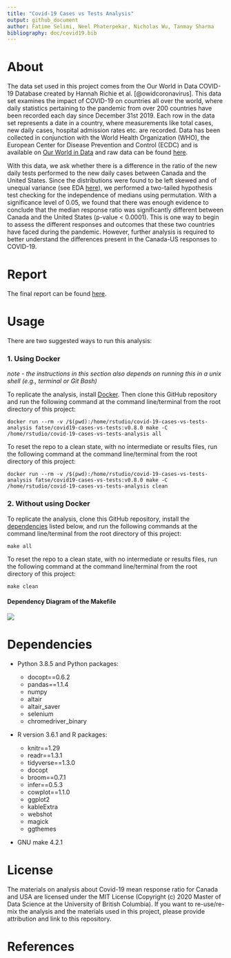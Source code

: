 ```yaml
---
title: "Covid-19 Cases vs Tests Analysis"
output: github_document
author: Fatime Selimi, Neel Phaterpekar, Nicholas Wu, Tanmay Sharma
bibliography: doc/covid19.bib
---
```


# About

The data set used in this project comes from the Our World in Data COVID-19 Database created by Hannah Richie et al. [\@owidcoronavirus]. This data set examines the impact of COVID-19 on countries all over the world, where daily statistics pertaining to the pandemic from over 200 countries have been recorded each day since December 31st 2019. Each row in the data set represents a date in a country, where measurements like total cases, new daily cases, hospital admission rates etc. are recorded. Data has been collected in conjunction with the World Health Organization (WHO), the European Center for Disease Prevention and Control (ECDC) and is available on [Our World in Data](https://ourworldindata.org/coronavirus) and raw data can be found [here](https://raw.githubusercontent.com/owid/covid-19-data/master/public/data/owid-covid-data.csv).

With this data, we ask whether there is a difference in the ratio of the new daily tests performed to the new daily cases between Canada and the United States. Since the distributions were found to be left skewed and of unequal variance (see EDA [here](https://github.com/UBC-MDS/covid-19-cases-vs-tests-analysis/tree/0.1.0/eda)), we performed a two-tailed hypothesis test checking for the independence of medians using permutation. With a significance level of 0.05, we found that there was enough evidence to conclude that the median response ratio was significantly different between Canada and the United States (p-value \< 0.0001). This is one way to begin to assess the different responses and outcomes that these two countries have faced during the pandemic. However, further analysis is required to better understand the differences present in the Canada-US responses to COVID-19.

# Report

The final report can be found [here](https://github.com/UBC-MDS/covid-19-cases-vs-tests-analysis/blob/main/doc/covid-response.pdf).

# Usage

There are two suggested ways to run this analysis:

### 1. Using Docker

*note - the instructions in this section also depends on running this in a unix shell (e.g., terminal or Git Bash)*

To replicate the analysis, install [Docker](https://www.docker.com/get-started). Then clone this GitHub repository and run the following command at the command line/terminal from the root directory of this project:

    docker run --rm -v /$(pwd):/home/rstudio/covid-19-cases-vs-tests-analysis fatse/covid19-cases-vs-tests:v0.8.0 make -C /home/rstudio/covid-19-cases-vs-tests-analysis all

To reset the repo to a clean state, with no intermediate or results files, run the following command at the command line/terminal from the root directory of this project:

    docker run --rm -v /$(pwd):/home/rstudio/covid-19-cases-vs-tests-analysis fatse/covid19-cases-vs-tests:v0.8.0 make -C /home/rstudio/covid-19-cases-vs-tests-analysis clean

### 2. Without using Docker

To replicate the analysis, clone this GitHub repository, install the [dependencies](#dependencies) listed below, and run the following commands at the command line/terminal from the root directory of this project:

    make all 

To reset the repo to a clean state, with no intermediate or results files, run the following command at the command line/terminal from the root directory of this project:

    make clean

#### Dependency Diagram of the Makefile

![](Makefile.png)

# Dependencies

-   Python 3.8.5 and Python packages:

    -   docopt==0.6.2
    -   pandas==1.1.4
    -   numpy
    -   altair
    -   altair\_saver
    -   selenium
    -   chromedriver\_binary

-   R version 3.6.1 and R packages:

    -   knitr==1.29
    -   readr==1.3.1
    -   tidyverse==1.3.0
    -   docopt
    -   broom==0.7.1
    -   infer==0.5.3
    -   cowplot==1.1.0
    -   ggplot2
    -   kableExtra
    -   webshot
    -   magick
    -   ggthemes

-   GNU make 4.2.1

# License

The materials on analysis about Covid-19 mean response ratio for Canada and USA are licensed under the MIT License (Copyright (c) 2020 Master of Data Science at the University of British Columbia). If you want to re-use/re-mix the analysis and the materials used in this project, please provide attribution and link to this repository.

# References
